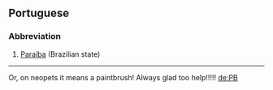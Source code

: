 ==Portuguese==
===Abbreviation===
#[[Paraíba]] (Brazilian state)


----



Or, on neopets it means a paintbrush! Always glad too help!!!!!
[[de:PB]]